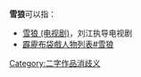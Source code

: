 '''雪狼'''可以指：
* [[雪狼_(电视剧)|雪狼 (电视剧)]]，刘江执导电视剧
* [[霹靂布袋戲人物列表#雪狼|霹靂布袋戲人物列表#雪狼]]

{{disambig}}

[[Category:二字作品消歧义|Category:二字作品消歧义]]